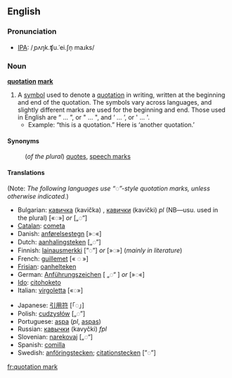 {{Punctuation marks}}

==English==

===Pronunciation===
*[[IPA]]: /ˌpʌŋk.ʧu.ˈei.ʃn̩ maɹks/

===Noun===
'''[[quotation]] [[mark]]'''

# A [[symbol]] used to denote a [[quotation]] in writing, written at the beginning and end of the quotation. The symbols vary across languages, and slightly different marks are used for the beginning and end.  Those used in English are &#8220; ... &#8221;, or " ... ", and &#8216; ... &#8217;, or ' ... '.
#*Example: &#8220;this is a quotation.&#8221; Here is &#8216;another quotation.&#8217;

====Synonyms====
:(''of the plural'') [[quotes]], [[speech marks]]

====Translations====
(Note: ''The following languages use  “◌”-style quotation marks, unless otherwise indicated.'')
{{top}}
*Bulgarian: [[кавичка]] (kavička) {{f}}, [[кавички]] (kavički) ''pl'' (NB—usu. used in the plural) [«◌»] ''or'' [„◌“]
*[[Catalan]]: [[cometa]] {{f}}
*Danish: [[anførelsestegn]] {{n}} [»◌«]
*Dutch: [[aanhalingsteken]] {{n}} [„◌”]
*Finnish: [[lainausmerkki]] [”◌”] ''or'' [»◌»] (''mainly in literature'')
*French: [[guillemet]] {{m}} [« ◌ »]
*[[Frisian]]: [[oanhelteken]] {{n}}
*German: [[Anführungszeichen]] {{n}} [ „◌“ ] ''or'' [»◌«]
*[[Ido]]: [[citohoketo]]
*Italian: [[virgoletta]] {{f}} [«◌»]
{{mid}}
*Japanese: [[引用符]] [「◌」]
*Polish: [[cudzysłów]] {{m}} [„◌”]
*Portuguese: [[aspa]] {{f}} (''pl'', [[aspas]])
*Russian: [[кавычки]] (kavyčki) ''fpl''
*Slovenian: [[narekovaj]] {{m}} [„◌“]
*Spanish: [[comilla]] {{f}}
*Swedish: [[anföringstecken]]; [[citationstecken]] [”◌”]
{{bottom}}

{{wikipedia}}


[[fr:quotation mark]]